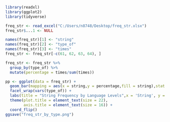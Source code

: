 ```r
library(readxl)
library(ggplot2)
library(tidyverse)

freq_str <- read_excel("C:/Users/n8748/Desktop/freq_str.xlsx")
freq_str$...1 <- NULL

names(freq_str)[1] <- "string"
names(freq_str)[2] <- "type_of"
names(freq_str)[3] <- "times"
freq_str <- freq_str[-c(61, 62, 63, 64), ]

freq_str <- freq_str %>%
  group_by(type_of) %>%
  mutate(percentage = times/sum(times))

pp <- ggplot(data = freq_str) +
  geom_bar(mapping = aes(x = string,y = percentage,fill = string),stat = 'identity') +
  facet_wrap(vars(type_of)) +
  labs(title = "String Frequency by Language Levels",x = 'String', y = 'Frequency') + 
  theme(plot.title = element_text(size = 22),
        axis.title = element_text(size = 16)) +
  coord_flip()
ggsave("freq_str_by_type.png")
```
